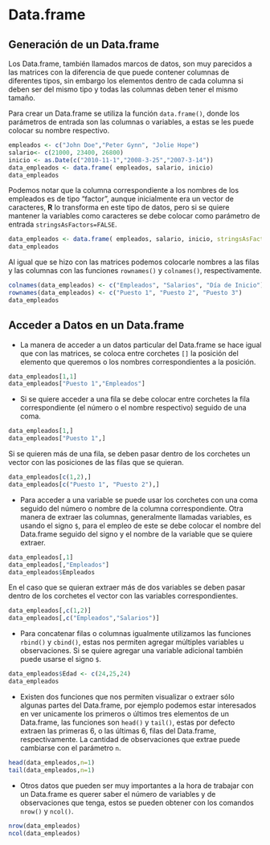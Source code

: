 # Data.frame

## Generación de un Data.frame

Los Data.frame, también llamados marcos de datos, son muy parecidos a las matrices con la diferencia de que puede contener columnas de diferentes tipos, sin embargo los elementos dentro de cada columna si deben ser del mismo tipo y todas las columnas deben tener el mismo tamaño.

Para crear un Data.frame se utiliza la función `data.frame()`, donde los parámetros de entrada son las columnas o variables, a estas se les puede colocar su nombre respectivo.

```r
empleados <- c("John Doe","Peter Gynn", "Jolie Hope")
salario<- c(21000, 23400, 26800)
inicio <- as.Date(c("2010-11-1","2008-3-25","2007-3-14"))
data_empleados <- data.frame( empleados, salario, inicio)
data_empleados
```

Podemos notar que la columna correspondiente a los nombres de los empleados es de tipo "factor", aunque inicialmente era un vector de caracteres, __R__ lo transforma en este tipo de datos, pero si se quiere mantener la variables como caracteres se debe colocar como parámetro de entrada `stringsAsFactors=FALSE`.

```r
data_empleados <- data.frame( empleados, salario, inicio, stringsAsFactors=FALSE)
data_empleados
```

Al igual que se hizo con las matrices podemos colocarle nombres a las filas y las columnas con las funciones `rownames()` y `colnames()`, respectivamente. 

```r
colnames(data_empleados) <- c("Empleados", "Salarios", "Día de Inicio")
rownames(data_empleados) <- c("Puesto 1", "Puesto 2", "Puesto 3")
data_empleados
```

## Acceder a Datos en un Data.frame

- La manera de acceder a un datos particular del Data.frame se hace igual que con las matrices, se coloca entre corchetes `[]` la posición del elemento que queremos o los nombres correspondientes a la posición.

```r
data_empleados[1,1]
data_empleados["Puesto 1","Empleados"]
```

- Si se quiere acceder a una fila se debe colocar entre corchetes la fila correspondiente (el número o el nombre respectivo) seguido de una coma.

```r
data_empleados[1,]
data_empleados["Puesto 1",]
```

Si se quieren más de una fila, se deben pasar dentro de los corchetes un vector con las posiciones de las filas que se quieran.

```r
data_empleados[c(1,2),]
data_empleados[c("Puesto 1", "Puesto 2"),]
```

- Para acceder a una variable se puede usar los corchetes con una coma seguido del número o nombre de la columna correspondiente. Otra manera de extraer las columnas, generalmente llamadas variables, es usando el signo `$`, para el empleo de este se debe colocar el nombre del Data.frame seguido del signo y el nombre de la variable que se quiere extraer.

```r
data_empleados[,1]
data_empleados[,"Empleados"]
data_empleados$Empleados
```

En el caso que se quieran extraer más de dos variables se deben pasar dentro de los corchetes el vector con las variables correspondientes.

```r
data_empleados[,c(1,2)]
data_empleados[,c("Empleados","Salarios")]
```

- Para concatenar filas o columnas igualmente utilizamos las funciones `rbind()` y `cbind()`, estas nos permiten agregar múltiples variables u observaciones. Si se quiere agregar una variable adicional también puede usarse el signo `$`.

```r
data_empleados$Edad <- c(24,25,24)
data_empleados
```

- Existen dos funciones que nos permiten visualizar o extraer sólo algunas partes del Data.frame, por ejemplo podemos estar interesados en ver unicamente los primeros o últimos tres elementos de un Data.frame, las funciones son `head()` y `tail()`, estas por defecto extraen las primeras 6, o las últimas 6, filas del Data.frame, respectivamente. La cantidad de observaciones que extrae puede cambiarse con el parámetro `n`.

```r
head(data_empleados,n=1)
tail(data_empleados,n=1)
```

- Otros datos que pueden ser muy importantes a la hora de trabajar con un Data.frame es querer saber el número de variables y de observaciones que tenga, estos se pueden obtener con los comandos `nrow()` y `ncol()`.

```r
nrow(data_empleados)
ncol(data_empleados)
```


